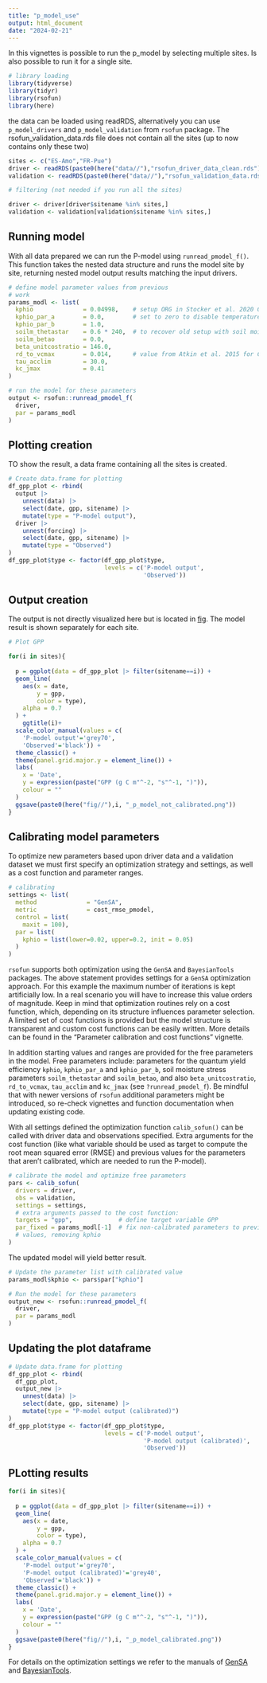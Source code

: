 ```yaml
---
title: "p_model_use"
output: html_document
date: "2024-02-21"
---
```

In this vignettes is possible to run the p_model by selecting multiple sites.
Is also possible to run it for a single site.

```r
# library loading
library(tidyverse)
library(tidyr)
library(rsofun)
library(here)
```
the data can be loaded using readRDS, alternatively you can use `p_model_drivers` and `p_model_validation` from `rsofun` package. 
The rsofun_validation_data.rds file does not contain all the sites (up to now contains only these two)

```r
sites <- c("ES-Amo","FR-Pue")
driver <- readRDS(paste0(here("data//"),"rsofun_driver_data_clean.rds"))
validation <- readRDS(paste0(here("data//"),"rsofun_validation_data.rds"))

# filtering (not needed if you run all the sites)

driver <- driver[driver$sitename %in% sites,]
validation <- validation[validation$sitename %in% sites,]
```

## Running model

With all data prepared we can run the P-model using `runread_pmodel_f()`. This function takes the nested data structure and runs the model site by site, returning nested model output results matching the input drivers.

```r

# define model parameter values from previous
# work
params_modl <- list(
  kphio              = 0.04998,    # setup ORG in Stocker et al. 2020 GMD
  kphio_par_a        = 0.0,        # set to zero to disable temperature-dependence of kphio
  kphio_par_b        = 1.0,
  soilm_thetastar    = 0.6 * 240,  # to recover old setup with soil moisture stress
  soilm_betao        = 0.0,
  beta_unitcostratio = 146.0,
  rd_to_vcmax        = 0.014,      # value from Atkin et al. 2015 for C3 herbaceous
  tau_acclim         = 30.0,
  kc_jmax            = 0.41
)

# run the model for these parameters
output <- rsofun::runread_pmodel_f(
  driver,
  par = params_modl
)
```

## Plotting creation

TO show the result, a data frame containing all the sites is created.

```r
# Create data.frame for plotting
df_gpp_plot <- rbind(
  output |>
    unnest(data) |>
    select(date, gpp, sitename) |>
    mutate(type = "P-model output"),
  driver |>
    unnest(forcing) |>
    select(date, gpp, sitename) |>
    mutate(type = "Observed")
)
df_gpp_plot$type <- factor(df_gpp_plot$type,
                           levels = c('P-model output',
                                      'Observed'))
```

## Output creation

The output is not directly visualized here but is located in [fig](https://github.com/stineb/rsofundemo/tree/main/fig). 
The model result is shown separately for each site.

```r
# Plot GPP

for(i in sites){
  
  p = ggplot(data = df_gpp_plot |> filter(sitename==i)) +
  geom_line(
    aes(x = date,
        y = gpp,
        color = type),
    alpha = 0.7
  ) +
    ggtitle(i)+
  scale_color_manual(values = c(
    'P-model output'='grey70',
    'Observed'='black')) +
  theme_classic() +
  theme(panel.grid.major.y = element_line()) +
  labs(
    x = 'Date',
    y = expression(paste("GPP (g C m"^-2, "s"^-1, ")")),
    colour = ""
  )
  ggsave(paste0(here("fig//"),i, "_p_model_not_calibrated.png"))
}
```

## Calibrating model parameters

To optimize new parameters based upon driver data and a validation dataset we must first specify an optimization strategy and settings, as well as a cost function and parameter ranges.


```r
# calibrating
settings <- list(
  method              = "GenSA",
  metric              = cost_rmse_pmodel,
  control = list(
    maxit = 100),
  par = list(
    kphio = list(lower=0.02, upper=0.2, init = 0.05)
  )
)
```

`rsofun` supports both optimization using the `GenSA` and `BayesianTools` packages. The above statement provides settings for a `GenSA` optimization approach. For this example the maximum number of iterations is kept artificially low. In a real scenario you will have to increase this value orders of magnitude. Keep in mind that optimization routines rely on a cost function, which, depending on its structure influences parameter selection. A limited set of cost functions is provided but the model structure is transparent and custom cost functions can be easily written. More details can be found in the "Parameter calibration and cost functions" vignette.

In addition starting values and ranges are provided for the free parameters in the model. Free parameters include: parameters for the quantum yield efficiency `kphio`, `kphio_par_a` and `kphio_par_b`, soil moisture stress parameters `soilm_thetastar` and `soilm_betao`, and also `beta_unitcostratio`, `rd_to_vcmax`, `tau_acclim` and `kc_jmax` (see `?runread_pmodel_f`). Be mindful that with newer versions of `rsofun` additional parameters might be introduced, so re-check vignettes and function documentation when updating existing code.

With all settings defined the optimization function `calib_sofun()` can be called with driver data and observations specified. Extra arguments for the cost function (like what variable should be used as target to compute the root mean squared error (RMSE) and previous values for the parameters that aren't calibrated, which are needed to run the P-model).


```r
# calibrate the model and optimize free parameters
pars <- calib_sofun(
  drivers = driver,  
  obs = validation,
  settings = settings,
  # extra arguments passed to the cost function:
  targets = "gpp",             # define target variable GPP
  par_fixed = params_modl[-1]  # fix non-calibrated parameters to previous 
  # values, removing kphio
)
```

The updated model will yield better result.

```r
# Update the parameter list with calibrated value
params_modl$kphio <- pars$par["kphio"]

# Run the model for these parameters
output_new <- rsofun::runread_pmodel_f(
  driver,
  par = params_modl
)
```

## Updating the plot dataframe

```r
# Update data.frame for plotting
df_gpp_plot <- rbind(
  df_gpp_plot,
  output_new |>
    unnest(data) |>
    select(date, gpp, sitename) |>
    mutate(type = "P-model output (calibrated)")
)
df_gpp_plot$type <- factor(df_gpp_plot$type,
                           levels = c('P-model output',
                                      'P-model output (calibrated)',
                                      'Observed'))
```

## PLotting results

```r
for(i in sites){
  
  p = ggplot(data = df_gpp_plot |> filter(sitename==i)) +
  geom_line(
    aes(x = date,
        y = gpp,
        color = type),
    alpha = 0.7
  ) +
  scale_color_manual(values = c(
    'P-model output'='grey70',
    'P-model output (calibrated)'='grey40',
    'Observed'='black')) +
  theme_classic() +
  theme(panel.grid.major.y = element_line()) +
  labs(
    x = 'Date',
    y = expression(paste("GPP (g C m"^-2, "s"^-1, ")")),
    colour = ""
  )
  ggsave(paste0(here("fig//"),i, "_p_model_calibrated.png"))
}
```

For details on the optimization settings we refer to the manuals of [GenSA](https://cran.r-project.org/package=GenSA) and [BayesianTools](https://github.com/florianhartig/BayesianTools).

